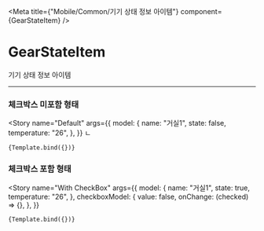 

<Meta title={"Mobile/Common/기기 상태 정보 아이템"} component={GearStateItem} />

# GearStateItem

기기 상태 정보 아이템

---


### 체크박스 미포함 형태

<Story
    name="Default"
    args={{
        model: {
            name: "거실1",
            state: false,
            temperature: "26",
        },
    }}
    ㄴ
>
    {Template.bind({})}
</Story>

### 체크박스 포함 형태

<Story
    name="With CheckBox"
    args={{
        model: {
            name: "거실1",
            state: true,
            temperature: "26",
        },
        checkboxModel: {
            value: false,
            onChange: (checked) => {},
        },
    }}
>
    {Template.bind({})}
</Story>
